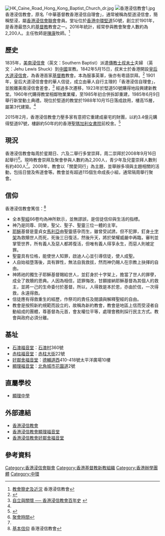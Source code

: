 [[File:HK_Caine_Road_Hong_Kong_Baptist_Church_dr.jpg|thumb]]
[[File:香港浸信教會1.jpg|right]]
香港浸信教會，原名「中華基督教香港浸信自理會」，通常被稱為堅道浸信會，簡稱堅浸，屬[[香港浸信會聯會|香港浸信會聯會]]會員。堂址位於[[香港|香港]][[中環|中環]][[堅道|堅道]]50號，創立於1901年，是香港最悠久的[[基督教|基督教]]教會之一。2016年統計，經常參與教會聚會人數約為2,200人。主任牧師是[[陳康|陳康]]牧師。<ref name="#1">[http://www2.hkbaptistchurch.org.hk/AboutUs/HKBC_aboutus_History.html 教會簡史及近況] 香港浸信教會</ref>

==歷史==
1835年，[[美南浸信會|美南浸信會]]（英文：Southern Baptist）派遣[[傳教士|傳教士]][[叔未士|叔未士]]夫婦 （英文：Jehu Lewis Shuck）到[[中國|中國]]宣教。1842年5月15日，叔末士於香港開設[[皇后大道浸信會|皇后大道浸信會]]，為香港首家[[基督教|基督教]]教會。本為服事英軍，後亦有粵語崇拜。<ref>{{Cite book|url=https://www.worldcat.org/oclc/45657089|title=香港基督教會史|last=劉|first=粤聲|last2=|first2=|publisher=香港浸信教會|year=1996|isbn=962457121X|edition=2 ban|location=|pages=|chapter=|oclc=45657089}}</ref> 1901年，皇后大道浸信會會的華人信徒，成立由華人自行主理的「香港浸信自理會」，並脫離美南浸信會差會，<ref>[http://www.hkbaptistchurch.org.hk/archive/HistoryBook/preview.html 自立與關懷 ── 香港浸信教會百年史] {{webarchive|url=https://web.archive.org/web/20081212071106/http://www.hkbaptistchurch.org.hk/archive/HistoryBook/preview.html|date=2008-12-12}}</ref> 經過多次遷移，1923年於堅道50號購得地段興建新教堂。1960年代購得教堂相鄰物業業權，至1985年初合併拆卸重建，1985年6月9日舉行新堂動土典禮。現位於堅道的教堂於1988年10月15日落成啟用，樓高15層，屬第3代建築。<ref name="#1"/>

2015年2月，香港浸信教會力壓多家有意把它重建成豪宅的財團，以約3.4億元購得堅道97號，樓齡約50年的的香港[[聖瑪加利女書院|聖瑪加利女書院]]前校舍。<ref>{{cite newspaper|url=https://hk.news.yahoo.com/%E6%B5%B8%E4%BF%A1%E6%9C%833-4%E5%84%84%E8%B3%BC%E5%8D%8A%E5%B1%B1%E8%88%8A%E6%A0%A1%E8%88%8D-215554898.html|title=浸信會3.4億購半山舊校舍|newspaper=''[[星島日報|星島日報]] (雅虎香港)''|date=2015年2月5日}}</ref>

==現況==
香港浸信教會每周於星期日、六及二舉行多堂崇拜，周二崇拜於2008年9月16日起舉行<ref>[http://www2.hkbaptistchurch.org.hk/Home/HKBC_home_time.html 聚會時間]</ref>。現時教會崇拜及聚會參與人數約為2,200人，青少年及兒童崇拜人數則有約400人<ref name="#1"/>。2009年，教會以「關愛同行」為主題，並舉辦多項與主題相關的活動，包括日營及佈道會等。教會並有超過115個生命成長小組，通常隔周舉行聚會。

==信仰==
香港浸信教會篤信：<ref>[http://www2.hkbaptistchurch.org.hk/AboutUs/HKBC_aboutus_WhatBelieve.html 基本信仰] 香港浸信教會</ref>
*全本[[聖經|聖經]]66卷均為神所默示，並無謬誤，是信徒信仰與生活的指標。
*神乃是同尊、同榮，聖父、聖子、聖靈三位一體的主宰。
*[[耶穌|耶穌]]基督是童貞女[[馬利亞_(耶穌的母親)|馬利亞]]由聖靈感孕而生，雖曾受試誘，但不犯罪，釘身[[十字架|十字架]]為救贖世人而死，死後三日復活，然後升天，將於榮耀威嚴中再臨，審判並掌管世界，所有義人及惡人都將復活，但唯有義人得享永生，而惡人則被定罪。
*聖靈具有位格，能使世人知罪，啟迪人心並引導信徒，使人成聖。
*人自始祖墮落後，具有罪性，無法自我救拔，然而神仍賜人在宗教上抉擇的自由。
*神將祂的獨生子耶穌基督賜給世人，並釘身於十字架上，擔當了世人的罪孽，成全了救贖的恩典。人因為相信，認罪悔改，甘願接納耶穌基督為其個人的救主，並將一己的生命委付於基督。所以，人得救是本於恩，亦由於信，一次得救，永遠得救。
*信徒應有得救重生的經歷，作祭司的責任及閱讀與解釋聖經的自由。
*教會是按照新約規範而設立的，故稱為新約教會，教會是地區上信而受浸者自動組成的團體，尊基督為元首，會友權位平等，處理會務則採行民主方式。教會與政府必須分離。

==基址==
*[[石澳浸信會福音堂|石澳福音堂]]：[[石澳村|石澳村]]360號
*[[香港浸信教會赤柱福音堂|赤柱福音堂]]：[[赤柱大街|赤柱大街]]22號
*[[好鄰舍福音堂|好鄰舍福音堂]]：[[德輔道西|德輔道西]]410-418號太平洋廣場10樓
*[[顯理福音堂|顯理福音堂]]：[[北角|北角]][[城市花園道|城市花園道]]2號

==直屬學校==
*[[顯理中學|顯理中學]]

==外部連結==
*[http://www.hkbaptistchurch.org.hk/ 香港浸信教會]
*[http://www.henriettachapel.org/ 香港浸信教會顯理福音堂]
*[http://www.gnchapel.org.hk/ 香港浸信教會好鄰舍福音堂]

==參考資料==
{{reflist}}
[[Category:香港浸信會聯會|Category:香港浸信會聯會]]
[[Category:香港基督教新教組織|Category:香港基督教新教組織]]
[[Category:香港辦學團體|Category:香港辦學團體]]
[[Category:中環|Category:中環]]